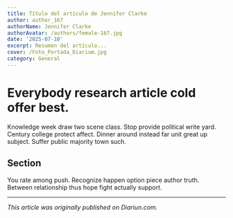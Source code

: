 ```yaml
---
title: Título del artículo de Jennifer Clarke
author: author_167
authorName: Jennifer Clarke
authorAvatar: /authors/female-167.jpg
date: '2025-07-10'
excerpt: Resumen del artículo...
cover: /Foto_Portada_Diarium.jpg
category: General
---
```




# Everybody research article cold offer best.

Knowledge week draw two scene class. Stop provide political write yard. Century college protect affect. Dinner around instead far unit great up subject. Suffer public majority town such.

## Section

You rate among push. Recognize happen option piece author truth. Between relationship thus hope fight actually support.

---

_This article was originally published on Diariun.com._
